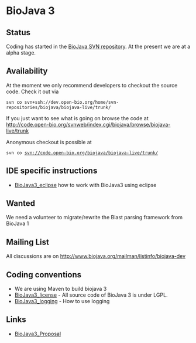=BioJava 3=

==Status==

Coding has started in the [[CVS_to_SVN_Migration|BioJava SVN repository]]. At the present we are at a alpha stage.

==Availability==

At the moment we only recommend developers to checkout the source code. Check it out via 

 svn co svn+ssh://dev.open-bio.org/home/svn-repositories/biojava/biojava-live/trunk/

If you just want to see what is going on browse the code at [http://code.open-bio.org/svnweb/index.cgi/biojava/browse/biojava-live/trunk http://code.open-bio.org/svnweb/index.cgi/biojava/browse/biojava-live/trunk]

Anonymous checkout is possible at

 svn co svn://code.open-bio.org/biojava/biojava-live/trunk/

== IDE specific instructions==

* [[BioJava3_eclipse]] how to work with BioJava3 using eclipse

==Wanted==

We need a volunteer to migrate/rewrite the Blast parsing framework from BioJava 1

==Mailing List==

All discussions are on [http://www.biojava.org/mailman/listinfo/biojava-dev http://www.biojava.org/mailman/listinfo/biojava-dev]

==Coding conventions==

* We are using Maven to build biojava 3
* [[BioJava3_license]] - All source code of BioJava 3 is under LGPL.
* [[BioJava3_logging]] - How to use logging

==Links==
* [[BioJava3_Proposal]]